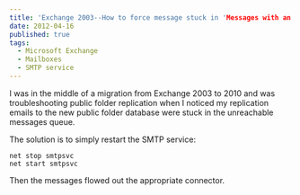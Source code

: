 ```yaml
---
title: 'Exchange 2003--How to force message stuck in 'Messages with an unreachable destination' to retry'
date: 2012-04-16
published: true
tags:
  - Microsoft Exchange
  - Mailboxes
  - SMTP service
---
```


I was in the middle of a migration from Exchange 2003 to 2010 and was troubleshooting public folder replication when I noticed my replication emails to the new public folder database were stuck in the unreachable messages queue.

The solution is to simply restart the SMTP service:

```
net stop smtpsvc
net start smtpsvc
```

Then the messages flowed out the appropriate connector.
